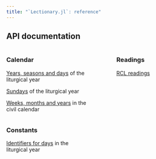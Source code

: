 ```yaml
---
title: "`Lectionary.jl`: reference"
---
```



## API documentation

::: columns


::: {.column width="40%"}
### Calendar

[Years, seasons and days](year-seasons.qmd) of the liturgical year

[Sundays](sundays.qmd) of the liturgical year

[Weeks, months and years](gregorian.qmd) in the civil calendar


:::

::: {.column width="5%"}
:::

::: {.column width="40%"}
### Readings

[RCL readings](./readings.qmd)
:::
:::

::: {.column width="40%"}
### Constants

[Identifiers for days](commemorations.qmd) in the liturgical year

:::